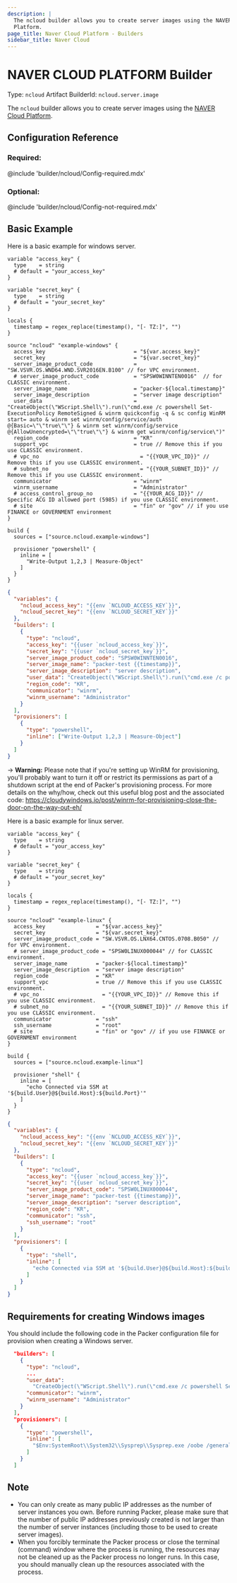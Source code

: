 ```yaml
---
description: |
  The ncloud builder allows you to create server images using the NAVER Cloud
  Platform.
page_title: Naver Cloud Platform - Builders
sidebar_title: Naver Cloud
---
```


# NAVER CLOUD PLATFORM Builder

Type: `ncloud`
Artifact BuilderId: `ncloud.server.image`

The `ncloud` builder allows you to create server images using the [NAVER Cloud
Platform](https://www.ncloud.com/).

## Configuration Reference

### Required:

@include 'builder/ncloud/Config-required.mdx'

### Optional:

@include 'builder/ncloud/Config-not-required.mdx'

## Basic Example

Here is a basic example for windows server.

<Tabs>
<Tab heading="HCL2">

```hcl
variable "access_key" {
  type    = string
  # default = "your_access_key"
}

variable "secret_key" {
  type    = string
  # default = "your_secret_key"
}

locals {
  timestamp = regex_replace(timestamp(), "[- TZ:]", "")
}

source "ncloud" "example-windows" {
  access_key                            = "${var.access_key}"
  secret_key                            = "${var.secret_key}"
  server_image_product_code             = "SW.VSVR.OS.WND64.WND.SVR2016EN.B100" // for VPC environment.
  # server_image_product_code           = "SPSW0WINNTEN0016"  // for CLASSIC environment.
  server_image_name                     = "packer-${local.timestamp}"
  server_image_description              = "server image description"
  user_data                             = "CreateObject(\"WScript.Shell\").run(\"cmd.exe /c powershell Set-ExecutionPolicy RemoteSigned & winrm quickconfig -q & sc config WinRM start= auto & winrm set winrm/config/service/auth @{Basic=\"\"true\"\"} & winrm set winrm/config/service @{AllowUnencrypted=\"\"true\"\"} & winrm get winrm/config/service\")"
  region_code                           = "KR"
  support_vpc                           = true // Remove this if you use CLASSIC environment.
  # vpc_no                                = "{{YOUR_VPC_ID}}" // Remove this if you use CLASSIC environment.
  # subnet_no                             = "{{YOUR_SUBNET_ID}}" // Remove this if you use CLASSIC environment.
  communicator                          = "winrm"
  winrm_username                        = "Administrator"
  # access_control_group_no             = "{{YOUR_ACG_ID}}" // Specific ACG ID allowed port (5985) if you use CLASSIC environment.
  # site                                = "fin" or "gov" // if you use FINANCE or GOVERNMENT environment
}

build {
  sources = ["source.ncloud.example-windows"]

  provisioner "powershell" {
    inline = [
      "Write-Output 1,2,3 | Measure-Object"
    ]
  }
}
```

</Tab>
<Tab heading="JSON">

```json
{
  "variables": {
    "ncloud_access_key": "{{env `NCLOUD_ACCESS_KEY`}}",
    "ncloud_secret_key": "{{env `NCLOUD_SECRET_KEY`}}"
  },
  "builders": [
    {
      "type": "ncloud",
      "access_key": "{{user `ncloud_access_key`}}",
      "secret_key": "{{user `ncloud_secret_key`}}",
      "server_image_product_code": "SPSW0WINNTEN0016",
      "server_image_name": "packer-test {{timestamp}}",
      "server_image_description": "server description",
      "user_data": "CreateObject(\"WScript.Shell\").run(\"cmd.exe /c powershell Set-ExecutionPolicy RemoteSigned & winrm quickconfig -q & sc config WinRM start= auto & winrm set winrm/config/service/auth @{Basic=\"\"true\"\"} & winrm set winrm/config/service @{AllowUnencrypted=\"\"true\"\"} & winrm get winrm/config/service\")",
      "region_code": "KR",
      "communicator": "winrm",
      "winrm_username": "Administrator"
    }
  ],
  "provisioners": [
    {
      "type": "powershell",
      "inline": ["Write-Output 1,2,3 | Measure-Object"]
    }
  ]
}
```

</Tab>
</Tabs>

-> **Warning:** Please note that if you're setting up WinRM for provisioning, you'll probably want to turn it off or restrict its permissions as part of a shutdown script at the end of Packer's provisioning process. For more details on the why/how, check out this useful blog post and the associated code:
https://cloudywindows.io/post/winrm-for-provisioning-close-the-door-on-the-way-out-eh/

Here is a basic example for linux server.

<Tabs>
<Tab heading="HCL2">

```hcl
variable "access_key" {
  type    = string
  # default = "your_access_key"
}

variable "secret_key" {
  type    = string
  # default = "your_secret_key"
}

locals {
  timestamp = regex_replace(timestamp(), "[- TZ:]", "")
}

source "ncloud" "example-linux" {
  access_key                = "${var.access_key}"
  secret_key                = "${var.secret_key}"
  server_image_product_code = "SW.VSVR.OS.LNX64.CNTOS.0708.B050" // for VPC environment.
  # server_image_product_code = "SPSW0LINUX000044" // for CLASSIC environment.
  server_image_name         = "packer-${local.timestamp}"
  server_image_description  = "server image description"
  region_code               = "KR"
  support_vpc               = true // Remove this if you use CLASSIC environment.
  # vpc_no                    = "{{YOUR_VPC_ID}}" // Remove this if you use CLASSIC environment.
  # subnet_no                 = "{{YOUR_SUBNET_ID}}" // Remove this if you use CLASSIC environment.
  communicator              = "ssh"
  ssh_username              = "root"
  # site                    = "fin" or "gov" // if you use FINANCE or GOVERNMENT environment
}

build {
  sources = ["source.ncloud.example-linux"]

  provisioner "shell" {
    inline = [
      "echo Connected via SSM at '${build.User}@${build.Host}:${build.Port}'"
    ]
  }
}
```

</Tab>
<Tab heading="JSON">

```json
{
  "variables": {
    "ncloud_access_key": "{{env `NCLOUD_ACCESS_KEY`}}",
    "ncloud_secret_key": "{{env `NCLOUD_SECRET_KEY`}}"
  },
  "builders": [
    {
      "type": "ncloud",
      "access_key": "{{user `ncloud_access_key`}}",
      "secret_key": "{{user `ncloud_secret_key`}}",
      "server_image_product_code": "SPSW0LINUX000044",
      "server_image_name": "packer-test {{timestamp}}",
      "server_image_description": "server description",
      "region_code": "KR",
      "communicator": "ssh",
      "ssh_username": "root"
    }
  ],
  "provisioners": [
    {
      "type": "shell",
      "inline": [
        "echo Connected via SSM at '${build.User}@${build.Host}:${build.Port}'"
      ]
    }
  ]
}
```

</Tab>
</Tabs>

## Requirements for creating Windows images

You should include the following code in the Packer configuration file for
provision when creating a Windows server.

```json
  "builders": [
    {
      "type": "ncloud",
      ...
      "user_data":
        "CreateObject(\"WScript.Shell\").run(\"cmd.exe /c powershell Set-ExecutionPolicy RemoteSigned & winrm set winrm/config/service/auth @{Basic=\"\"true\"\"} & winrm set winrm/config/service @{AllowUnencrypted=\"\"true\"\"} & winrm quickconfig -q & sc config WinRM start= auto & winrm get winrm/config/service\")",
      "communicator": "winrm",
      "winrm_username": "Administrator"
    }
  ],
  "provisioners": [
    {
      "type": "powershell",
      "inline": [
        "$Env:SystemRoot\\System32\\Sysprep\\Sysprep.exe /oobe /generalize /shutdown /quiet /mode:vm \"/unattend:C:\\Program Files (x86)\\NBP\\nserver64.xml\" "
      ]
    }
  ]
```

## Note

- You can only create as many public IP addresses as the number of server
  instances you own. Before running Packer, please make sure that the number
  of public IP addresses previously created is not larger than the number of
  server instances (including those to be used to create server images).
- When you forcibly terminate the Packer process or close the terminal
  (command) window where the process is running, the resources may not be
  cleaned up as the Packer process no longer runs. In this case, you should
  manually clean up the resources associated with the process.

